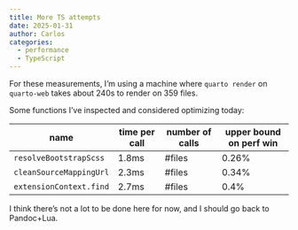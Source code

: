 ```yaml
---
title: More TS attempts
date: 2025-01-31
author: Carlos
categories:
  - performance
  - TypeScript
---
```


For these measurements, I'm using a machine where `quarto render` on `quarto-web` takes about 240s to render on 359 files.

Some functions I've inspected and considered optimizing today:

| name | time per call | number of calls | upper bound on perf win |
|-|-|-|-|
| `resolveBootstrapScss` | 1.8ms | #files | 0.26% |
| `cleanSourceMappingUrl` | 2.3ms | #files | 0.34% |
| `extensionContext.find` | 2.7ms | #files | 0.4% |

I think there's not a lot to be done here for now, and I should go back
to Pandoc+Lua.
